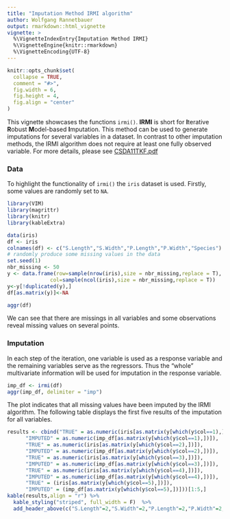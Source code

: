 ```yaml
---
title: "Imputation Method IRMI algorithm"
author: Wolfgang Rannetbauer
output: rmarkdown::html_vignette
vignette: >
  %\VignetteIndexEntry{Imputation Method IRMI}
  %\VignetteEngine{knitr::rmarkdown}
  %\VignetteEncoding{UTF-8}
---
```


```r
knitr::opts_chunk$set(
  collapse = TRUE,
  comment = "#>",
  fig.width = 6,
  fig.height = 4,
  fig.align = "center"
)
```


This vignette showcases the functions `irmi()`. **IRMI** is short for **I**terative **R**obust **M**odel-based **I**mputation. This method can be used to generate imputations for several variables in a dataset. In contrast to other imputation methods, the IRMI algorithm does not require at least one fully observed variable. For more details, please see [CSDA11TKF.pdf](http://file.statistik.tuwien.ac.at/filz/papers/CSDA11TKF.pdf)


### Data

To highlight the functionality of `irmi()` the `iris` dataset is used. Firstly, some values are randomly set to `NA`. 
```r
library(VIM)
library(magrittr)
library(knitr)
library(kableExtra)

data(iris)
df <- iris
colnames(df) <- c("S.Length","S.Width","P.Length","P.Width","Species")
# randomly produce some missing values in the data
set.seed(1)
nbr_missing <- 50
y <- data.frame(row=sample(nrow(iris),size = nbr_missing,replace = T),
              col=sample(ncol(iris),size = nbr_missing,replace = T))
y<-y[!duplicated(y),]
df[as.matrix(y)]<-NA

aggr(df)
```

We can see that there are missings in all variables and some observations reveal missing values on several points. 

### Imputation

In each step of the iteration, one variable is used as a response variable and the remaining variables serve as the regressors. Thus the "whole" multivariate information will be used for imputation in the response variable.

```r
imp_df <- irmi(df)
aggr(imp_df, delimiter = "imp")
```

The plot indicates that all missing values have been imputed by the IRMI algorithm. The following table displays the first five results of the imputation for all variables.

```r
results <- cbind("TRUE" = as.numeric(iris[as.matrix(y[which(y$col==1),])]),
      "IMPUTED" = as.numeric(imp_df[as.matrix(y[which(y$col==1),])]),
      "TRUE" = as.numeric(iris[as.matrix(y[which(y$col==2),])]),
      "IMPUTED" = as.numeric(imp_df[as.matrix(y[which(y$col==2),])]),
      "TRUE" = as.numeric(iris[as.matrix(y[which(y$col==3),])]),
      "IMPUTED" = as.numeric(imp_df[as.matrix(y[which(y$col==3),])]),
      "TRUE" = as.numeric(iris[as.matrix(y[which(y$col==4),])]),
      "IMPUTED" = as.numeric(imp_df[as.matrix(y[which(y$col==4),])]),
      "TRUE" = (iris[as.matrix(y[which(y$col==5),])]),
      "IMPUTED" = (imp_df[as.matrix(y[which(y$col==5),])]))[1:5,]
kable(results,align = "r") %>%
  kable_styling("striped", full_width = F)  %>%
  add_header_above(c("S.Length"=2,"S.Width"=2,"P.Length"=2,"P.Width"=2,"Species"=2))
```

